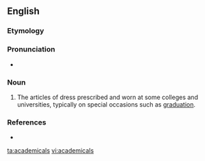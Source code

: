 ==English==

===Etymology===
{{suffix|academic|al|lang=en}}

===Pronunciation===
* {{a|US}} {{IPA|/ˌæk.əˈdɛm.ɪ.kl̩z/|lang=en}}

===Noun===
{{en-plural noun}}

# {{context|British|lang=en}} The articles of dress prescribed and worn at some colleges and universities, typically on special occasions such as [[graduation]].

===References===
* {{R:Webster 1913}}

[[ta:academicals]]
[[vi:academicals]]